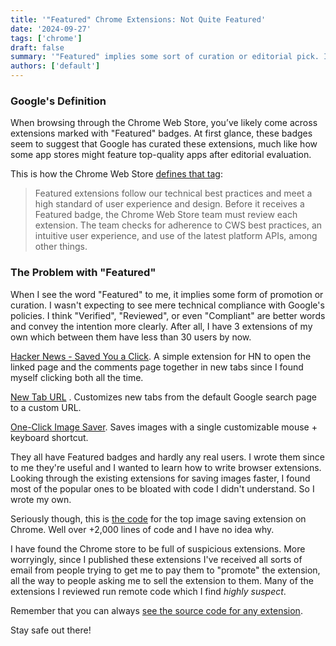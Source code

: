 ```yaml
---
title: '"Featured" Chrome Extensions: Not Quite Featured'
date: '2024-09-27'
tags: ['chrome']
draft: false
summary: '"Featured" implies some sort of curation or editorial pick. It should just be called "Verified".'
authors: ['default']
---
```



### Google's Definition

When browsing through the Chrome Web Store, you’ve likely come across extensions marked with "Featured" badges. At first glance, these badges seem to suggest that Google has curated these extensions, much like how some app stores might feature top-quality apps after editorial evaluation.

This is how the Chrome Web Store
[defines that tag](https://support.google.com/chrome_webstore/answer/1050673?hl=en#zippy=%2Cunderstand-chrome-web-store-badges):

>Featured extensions follow our technical best practices and meet a high standard of user experience and design.
Before it receives a Featured badge, the Chrome Web Store team must review each extension. The team checks for
adherence to CWS best practices, an intuitive user experience, and use of the latest platform APIs, among other
things.

### The Problem with "Featured"

When I see the word "Featured" to me, it implies some form of promotion or curation. I wasn't expecting to see
mere technical compliance with Google's policies. I think "Verified", "Reviewed", or even "Compliant" are better
words and convey the intention more clearly. After all, I have 3 extensions of my own which between them have less
than 30 users by now.

[Hacker News - Saved You a Click](https://chromewebstore.google.com/detail/hacker-news-saved-you-a-c/ckjnampgbgchgbpmllianpgdgaemdijk?authuser=2&hl=en). A simple extension for HN to
open the linked page and the comments page together in new tabs since I found myself clicking both all the time.


[New Tab URL](https://chromewebstore.google.com/detail/new-tab-url/hbdaejckmapgepjalpmllggildmbgdhl?authuser=2&hl=en)
. Customizes new tabs from the default Google search page to a custom URL.


[One-Click Image Saver](https://chromewebstore.google.com/detail/one-click-image-saver/ajpjioafnelcifjpgeekhbcjpphhfmgg?authuser=2&hl=en). Saves images with a single customizable mouse + keyboard shortcut.

They all have Featured badges and hardly any real users. I wrote them since to me they're useful and I wanted to
learn how to write browser extensions. Looking through the existing extensions for saving images faster, I found most
of the popular ones to be bloated with code I didn't understand. So I wrote my own.

Seriously though, this is [the code](https://crxviewer.com/?crx=https://chrome.google.com/webstore/detail/djcobamaplcmhmaocomnkfdbcoiggepo) for the top image saving extension on Chrome. Well over +2,000
lines of code and I have no idea why.

I have found the Chrome store to be full of suspicious extensions. More worryingly, since I published these extensions
I've received all sorts of email from people trying to get me to pay them to "promote" the extension, all the way to
people asking me to sell the extension to them. Many of the extensions I reviewed run remote code which I find
*highly suspect*.

Remember that you can always [see the source code for any extension](https://kaveh.page/snippets/chrome-extensions-source-code).

Stay safe out there!
